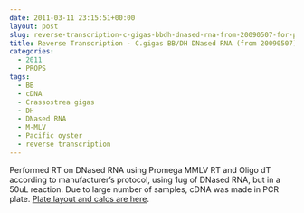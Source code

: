 ```yaml
---
date: 2011-03-11 23:15:51+00:00
layout: post
slug: reverse-transcription-c-gigas-bbdh-dnased-rna-from-20090507-for-props
title: Reverse Transcription - C.gigas BB/DH DNased RNA (from 20090507) for PROPS
categories:
  - 2011
  - PROPS
tags:
  - BB
  - cDNA
  - Crassostrea gigas
  - DH
  - DNased RNA
  - M-MLV
  - Pacific oyster
  - reverse transcription
---
```


Performed RT on DNased RNA using Promega MMLV RT and Oligo dT according to manufacturer's protocol, using 1ug of DNased RNA, but in a 50uL reaction. Due to large number of samples, cDNA was made in PCR plate. [Plate layout and calcs are here](https://spreadsheets3.google.com/ccc?key=tnCFOYm03SNc053JcCp75EQ&authkey=CKbw8YYG#gid=0).

